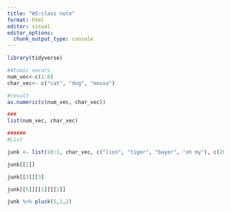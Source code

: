 ```yaml
---
title: "W5:class note"
format: html
editor: visual
editor_options: 
  chunk_output_type: console
---
```


```r
library(tidyverse)
```

```r
#Atomic vecors
num_vec<-c(1:6)
char_vec<- c("cat", "dog", "mouse")

#result
as.numeric(c(num_vec, char_vec))

###
list(num_vec, char_vec)

######
#List

junk <- list(10:1, char_vec, c("lion", "tiger", "bayer", "oh my"), c(20:27), list(c("moose", "elk"), 99:105))

junk[[2]]

junk[[3]][3]

junk[[5]][[1]][[2]]

junk %>% pluck(5,1,2)
```
